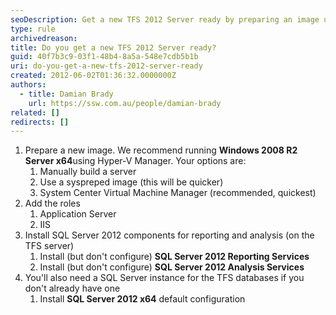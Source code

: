 ```yaml
---
seoDescription: Get a new TFS 2012 Server ready by preparing an image using Windows 2008 R2 Server x64, adding application and IIS roles, installing SQL Server 2012 components, and setting up a SQL Server instance for TFS databases.
type: rule
archivedreason:
title: Do you get a new TFS 2012 Server ready?
guid: 40f7b3c9-03f1-48b4-8a5a-548e7cdb5b1b
uri: do-you-get-a-new-tfs-2012-server-ready
created: 2012-06-02T01:36:32.0000000Z
authors:
  - title: Damian Brady
    url: https://ssw.com.au/people/damian-brady
related: []
redirects: []
---
```


1. Prepare a new image. We recommend running **Windows 2008 R2 Server x64**using Hyper-V Manager. Your options are:
   1. Manually build a server
   2. Use a syspreped image (this will be quicker)
   3. System Center Virtual Machine Manager (recommended, quickest)
2. Add the roles
   1. Application Server
   2. IIS
3. Install SQL Server 2012 components for reporting and analysis (on the TFS server)
   1. Install (but don't configure) **SQL Server 2012 Reporting Services**
   2. Install (but don't configure) **SQL Server 2012 Analysis Services**
4. You'll also need a SQL Server instance for the TFS databases if you don't already have one
   1. Install **SQL Server 2012 x64** default configuration
